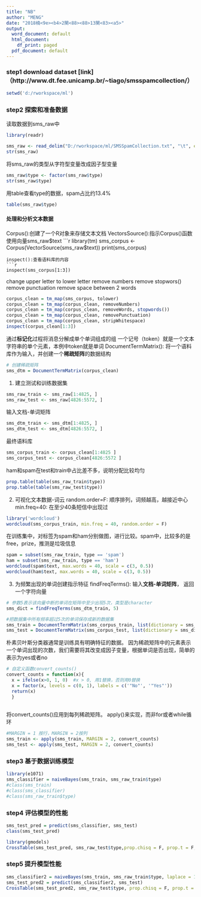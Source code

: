 ```yaml
---
title: "NB"
author: "MENG"
date: "2018楠<9e><b4>2閺<88><88>13閺<83><a5>"
output:
  word_document: default
  html_document:
    df_print: paged
  pdf_document: default
---
```

### step1 download dataset [link]（http://www.dt.fee.unicamp.br/~tiago/smsspamcollection/）
```r
setwd('d:/rworkspace/ml')
```
### step2 探索和准备数据
读取数据到sms_raw中
```r
library(readr)

sms_raw <- read_delim("D:/rworkspace/ml/SMSSpamCollection.txt", "\t", escape_double = FALSE, trim_ws = TRUE)
str(sms_raw)

```
将sms_raw的类型从字符型变量改成因子型变量
```r
sms_raw$type <- factor(sms_raw$type)
str(sms_raw$type)
```
用table查看type的数据，spam占比约13.4%
```r
table(sms_raw$type)
```
#### 处理和分析文本数据
Corpus():创建了一个R对象来存储文本文档
VectorsSource():指示Corpus()函数使用向量sms_raw$text
```r
library(tm)
sms_corpus <- Corpus(VectorSource(sms_raw$text))
print(sms_corpus)
```
inspect():查看语料库的内容
```r
inspect(sms_corpus[1:3])
```
 
change upper letter to lower letter
remove numbers
remove stopwors()
remove punctuation
remove space between 2 words
```r
corpus_clean = tm_map(sms_corpus, tolower)
corpus_clean = tm_map(corpus_clean, removeNumbers)
corpus_clean = tm_map(corpus_clean, removeWords, stopwords())
corpus_clean = tm_map(corpus_clean, removePunctuation)
corpus_clean = tm_map(corpus_clean, stripWhitespace)
inspect(corpus_clean[1:3])

```

通过**标记化**过程将消息分解成单个单词组成的组
一个记号（token）就是一个文本字符串的单个元素，本例中token就是单词
DocumentTermMatrix(): 将一个语料库作为输入，并创建一个**稀疏矩阵**的数据结构
```r
# 创建稀疏矩阵
sms_dtm = DocumentTermMatrix(corpus_clean)

```
1. 建立测试和训练数据集
```r
sms_raw_train <- sms_raw[1:4825, ]
sms_raw_test <- sms_raw[4826:5572, ]
```
输入文档-单词矩阵
```r
sms_dtm_train <- sms_dtm[1:4825, ]
sms_dtm_test <- sms_dtm[4826:5572, ]
```
最终语料库
```r
sms_corpus_train <- corpus_clean[1:4825 ]
sms_corpus_test <- corpus_clean[4826:5572 ]
```

ham和spam在test和train中占比差不多，说明分配比较均匀
```r
prop.table(table(sms_raw_train$type))
prop.table(table(sms_raw_test$type))
```
2. 可视化文本数据-词云
random.order=F: 顺序排列，词频越高，越接近中心
min.freq=40: 在至少40条短信中出现过

```r
library('wordcloud')
wordcloud(sms_corpus_train, min.freq = 40, random.order = F)
```

在训练集中，对标签为spam和ham分别做图，进行比较。spam中，比较多的是free，prize，推测是垃圾信息
```r
spam = subset(sms_raw_train, type == 'spam')
ham = subset(sms_raw_train, type == 'ham')
wordcloud(spam$text, max.words = 40, scale = c(3, 0.5))
wordcloud(ham$text, max.words = 40, scale = c(3, 0.5))

```
3. 为频繁出现的单词创建指示特征
findFreqTerms(): 输入**文档-单词矩阵**， 返回一个字符向量
```r
# 参数5表示该向量中断的单词在矩阵中至少出现5次，类型是character
sms_dict = findFreqTerms(sms_dtm_train, 5)

#把数据集中所有频率超过5次的单词保存成新的数据集
sms_train = DocumentTermMatrix(sms_corpus_train, list(dictionary = sms_dict))
sms_test = DocumentTermMatrix(sms_corpus_test, list(dictionary = sms_dict))
```


朴素贝叶斯分类器通常是训练具有明确特征的数据。
因为稀疏矩阵中的元素表示一个单词出现的次数，我们需要将其改变成因子变量，根据单词是否出现，简单的表示为yes或者no
```r
# 自定义函数convert_counts()
convert_counts = function(x){ 
  x = ifelse(x>0, 1, 0)  #x > 0, 用1替换，否则用0替换
  x = factor(x, levels = c(0, 1), labels = c('"No"', '"Yes"'))
  return(x)
  }
 
```

将convert_counts()应用到每列稀疏矩阵。
apply()来实现，而非for或者while循环
```r
#MARGIN = 1 按行，MARGIN = 2按列
sms_train <- apply(sms_train, MARGIN = 2, convert_counts)
sms_test <- apply(sms_test, MARGIN = 2, convert_counts)
```
### step3 基于数据训练模型
```r
library(e1071)
sms_classifier = naiveBayes(sms_train, sms_raw_train$type)
#class(sms_train)
#class(sms_classifier)
#class(sms_raw_train$type)

```
### step4 评估模型的性能

```r
sms_test_pred = predict(sms_classifier, sms_test)
class(sms_test_pred)
```

```r
library(gmodels)
CrossTable(sms_test_pred, sms_raw_test$type,prop.chisq = F, prop.t = F, dnn = c('predicted', 'actual'))
```

### step5 提升模型性能
```r
sms_classifier2 = naiveBayes(sms_train, sms_raw_train$type, laplace = 1)
sms_test_pred2 = predict(sms_classifier2, sms_test)
CrossTable(sms_test_pred2, sms_raw_test$type, prop.chisq = F, prop.t = F, prop.r=F, dnn = c('predicted','test'))

```




